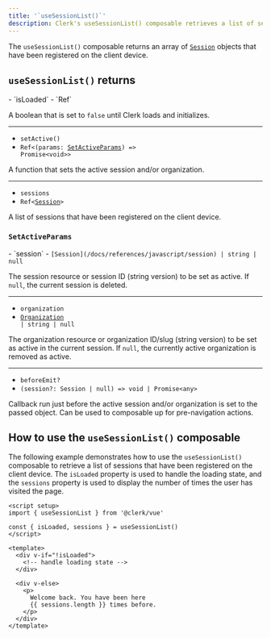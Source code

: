 ```yaml
---
title: '`useSessionList()`'
description: Clerk's useSessionList() composable retrieves a list of sessions that have been registered on the client device.
---
```


The `useSessionList()` composable returns an array of [`Session`](/docs/references/javascript/session) objects that have been registered on the client device.

## `useSessionList()` returns

<Properties>
  - `isLoaded`
  - `Ref<boolean>`

  A boolean that is set to `false` until Clerk loads and initializes.

  ---

  - `setActive()`
  - <code>Ref\<(params: [SetActiveParams](#set-active-params)) => Promise\<void>></code>

  A function that sets the active session and/or organization.

  ---

  - `sessions`
  - <code>Ref\<[Session](/docs/references/javascript/session)></code>

  A list of sessions that have been registered on the client device.
</Properties>

### `SetActiveParams`

<Properties>
  - `session`
  - <code>[Session](/docs/references/javascript/session) | string | null</code>

  The session resource or session ID (string version) to be set as active. If `null`, the current session is deleted.

  ---

  - `organization`
  - <code>[Organization](/docs/references/javascript/organization/organization) | string | null</code>

  The organization resource or organization ID/slug (string version) to be set as active in the current session. If `null`, the currently active organization is removed as active.

  ---

  - `beforeEmit?`
  - `(session?: Session | null) => void | Promise<any>`

  Callback run just before the active session and/or organization is set to the passed object. Can be used to composable up for pre-navigation actions.
</Properties>

## How to use the `useSessionList()` composable

The following example demonstrates how to use the `useSessionList()` composable to retrieve a list of sessions that have been registered on the client device. The `isLoaded` property is used to handle the loading state, and the `sessions` property is used to display the number of times the user has visited the page.

```vue {{ filename: 'home.vue' }}
<script setup>
import { useSessionList } from '@clerk/vue'

const { isLoaded, sessions } = useSessionList()
</script>

<template>
  <div v-if="!isLoaded">
    <!-- handle loading state -->
  </div>

  <div v-else>
    <p>
      Welcome back. You have been here
      {{ sessions.length }} times before.
    </p>
  </div>
</template>
```
